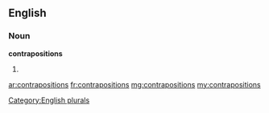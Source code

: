 ==English==

===Noun===
'''contrapositions'''

# {{plural of|[[contraposition]]}}

[[Category:English plurals]]

[[ar:contrapositions]]
[[fr:contrapositions]]
[[mg:contrapositions]]
[[my:contrapositions]]